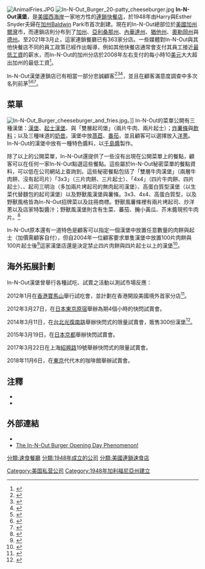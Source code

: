 {{noteTA
|G1=USState
|G2=Food
}}
{{Infobox company
| name = 
| foundation = [[美國|美國]][[加州|加州]][[鲍德温公园_(加利福尼亚州)|鲍德温公园]]市（1948年）
| locations = 363<ref>{{cite web | url=https://www.in-n-out.com/locations | title=In-N-Out | accessdate=2021-03-23 | dead-url=no | archive-date=2018-09-19 | archive-url=https://web.archive.org/web/20180919191758/http://in-n-out.com/locations }}</ref>
| area_served = {{USA}}（[[加州|加州]]、[[奧勒岡州|奧勒岡州]] 、[[亞利桑那州|亞利桑那州]]、[[內華達州|內華達州]]、[[猶他州|猶他州]]、[[德克薩斯州|德州]]）
| key_people = Lynsi Martinez（[[總裁|總裁]]）<br />Mark Taylor（[[首席運營官|COO]]）<br />Roger Kotch（[[首席財務官|CFO]]）
| industry = [[快餐|快餐]]
| revenue = 估計46.5億[[美元|美元]]<ref name="ocbj20100802">{{cite journal|last=Volpe|first=Michael|title=In-N-Out Heiress Takes on President Role|journal=[[Orange_County_Business_Journal|Orange County Business Journal]]|date=August 2, 2010|volume=33|issue=31|page=3}}</ref>
| slogan = 「你能嘗出的品質」<br />（{{lang-en|"Quality You Can Taste"}}）
| homepage = [http://in-n-out.com/ in-n-out.com]
| company_logo = [[Image:InNOut.svg|In-N-Out logo]]
| company_type = [[私有公司|私有公司]]
| location_city = [[加州|加州]][[爾灣|爾灣]]市
}}
[[File:AnimalFries.JPG|thumb]]
[[File:In-N-Out_Burger_20-patty_cheeseburger.jpg|thumb]]
'''In-N-Out漢堡'''，是[[美國西海岸|美國西海岸]]一家地方性的[[連鎖|連鎖]][[快餐店|快餐店]]，於1948年由Harry與Esther Snyder夫婦在[[加州|加州]]Baldwin Park市首次創建。現在的In-N-Out總部位於[[美國|美國]][[加州|加州]][[爾灣|爾灣]]市，而連鎖店則分布到了[[加州|加州]]、[[亞利桑那州|亞利桑那州]]、[[內華達州|內華達州]]、[[猶他州|猶他州]]、[[奧勒岡州|奧勒岡州]]與[[德克薩斯州|德州]]。至2021年3月止，這家連鎖餐廳已有363家分店。一些媒體對In-N-Out與其他快餐店不同的員工政策已經作出報導，例如其他快餐店通常會支付其員工接近[[最低工資|最低工資]]的薪水，而In-N-Out的加州分店於2008年左右支付的每小時10[[美元|美元]]大大超出加州的最低工資<ref>{{cite news |url=http://sfgate.com/cgi-bin/article.cgi?file=/chronicle/archive/2001/08/15/BU207274.DTL |title=Chain reaction/San Francisco job applicants come by the dozen to interview for jobs at a new In-N-Out restaurant / $9.25 per hour plus meal |author=Steve Rubenstein |work=[[The_San_Francisco_Gate|The San Francisco Gate]] |date=August 15, 2001 |accessdate=August 7, 2006 |archive-date=2009-06-30 |archive-url=https://web.archive.org/web/20090630130249/http://www.sfgate.com/cgi-bin/article.cgi?file=%2Fchronicle%2Farchive%2F2001%2F08%2F15%2FBU207274.DTL |dead-url=no }}</ref>。

In-N-Out漢堡連鎖店已有相當一部分忠誠顧客<ref name="postlawsuit">{{cite news |url=http://www.washingtonpost.com/wp-dyn/content/article/2006/01/29/AR2006012901026.html |title=In Calif., Internal Lawsuits Served Up at Burger Chain |author=John Pomfre |work=[[The_Washington_Post|The Washington Post]] |date=January 30, 2006 |accessdate=August 6, 2006 |archive-date=2018-06-17 |archive-url=https://web.archive.org/web/20180617065913/http://www.washingtonpost.com/wp-dyn/content/article/2006/01/29/AR2006012901026.html |dead-url=no }}</ref><ref name="burned">{{cite web |url=http://www.allbusiness.com/north-america/united-states-california-metro-areas/854612-1.html |title=In-n-Out burned by exec's lawsuit |author=Amanda Bronstad |work=Los Angeles Business Journal |publisher=[[AllBusiness.com|AllBusiness.com]] |date=December 5, 2005 |accessdate=August 6, 2006 |archive-date=2009-05-21 |archive-url=https://web.archive.org/web/20090521111134/http://www.allbusiness.com/north-america/united-states-california-metro-areas/854612-1.html |dead-url=no }}</ref><ref name="sfgate">{{cite news |url=http://sfgate.com/cgi-bin/article.cgi?file=/chronicle/archive/2001/03/03/BU202442.DTL |title=In-N-Out Burger Beefs Up the Wharf Chain's followers now have S.F. site |author= |work=[[The_San_Francisco_Gate|The San Francisco Gate]] |date=March 3, 2001 |accessdate=August 6, 2006 |first=Jenny |last=Strasburg |archive-date=2009-06-30 |archive-url=https://web.archive.org/web/20090630125828/http://www.sfgate.com/cgi-bin/article.cgi?file=%2Fchronicle%2Farchive%2F2001%2F03%2F03%2FBU202442.DTL |dead-url=no }}</ref>，並且在顧客滿意度調查中多次名列前茅<ref>{{cite news |url=http://blogs.wsj.com/independentstreet/2009/01/28/in-n-out-burger-vs-mcdonalds-guess-who-won/?mod=googlenews_wsj |title=In-N-Out Burger vs. McDonald’s: Guess Who Won? |author=Raymund Flandez |work=[[The_Wall_Street_Journal|The Wall Street Journal]] |date=January 28, 2009 |accessdate=January 28, 2009 |archive-date=2011-05-22 |archive-url=https://web.archive.org/web/20110522013504/http://blogs.wsj.com/independentstreet/2009/01/28/in-n-out-burger-vs-mcdonalds-guess-who-won/?mod=googlenews_wsj |dead-url=no }}</ref><ref>{{cite web |url=http://www.zagat.com/About/Index.aspx?menu=PR148 |title=Zagat Surveys Nation's Fast Food |work=Zagat.com |date=June 8, 2009 |deadurl=yes |archiveurl=https://web.archive.org/web/20101207174530/http://www.zagat.com/About/Index.aspx?menu=PR148 |archivedate=2010年12月7日 |accessdate=2012年1月18日 }}</ref><ref>{{cite news |url=http://www.time.com/time/nation/article/0,8599,53002,00.html |title=Restaurant Review: The In-N-Out Burger |author=Frank Pellegrini |work=[[Time_(magazine)|Time]] |date=August 31, 2000 |accessdate=November 1, 2008 |archive-date=2013-08-13 |archive-url=https://web.archive.org/web/20130813222249/http://www.time.com/time/nation/article/0,8599,53002,00.html |dead-url=no }}</ref>。

== 菜單 ==
[[File:In-N-Out_Burger_cheeseburger_and_fries.jpg|thumb]]。]]
In-N-Out的菜單公開有三種漢堡：[[漢堡|漢堡]]、[[起士漢堡|起士漢堡]]、與「雙層起司堡」（兩片牛肉、兩片起士）；[[炸薯條|炸薯條]]與[[飲料|飲料]]；以及三種味道的[[奶昔|奶昔]]。漢堡中放[[萵苣|萵苣]]、[[番茄|番茄]]，並且顧客可以選擇放入[[洋蔥|洋蔥]]。In-N-Out的漢堡中放有一種特色醬料，以[[千島醬|千島醬]]製作。

除了以上的公開菜單，In-N-Out還提供了一些沒有出現在公開菜單上的餐點，顧客可以在任何一家In-N-Out點選這些餐點。這些屬於In-N-Out秘密菜單的餐點資料，可以低在公司網站上查詢到。這些秘密餐點包括了「雙層牛肉漢堡」（兩層牛肉餅、沒有起司片）「3x3」（三片肉餅、三片起士）、「4x4」（四片牛肉餅、四片起士）、{{Link-en|三色奶昔|Neapolitan ice cream|}}、起司三明治（多加兩片烤起司的無肉起司漢堡）、高蛋白質型漢堡（以生菜代替麵包的起司漢堡）以及野獸風漢堡與薯條。3x3、4x4、高蛋白質型，以及野獸風格皆為In-N-Out招牌菜以及註冊商標。野獸風薯條裡有兩片烤起司、炒洋蔥以及店家特製醬汁；野獸風漢堡則含有生菜、蕃茄、醃小黃瓜、芥末醬現煎牛肉片。<ref>{{cite web|url=http://www.in-n-out.com/secretmenu.asp|title=The In-N-Out secret menu|accessdate=2012-01-18|archive-date=2020-12-21|archive-url=https://web.archive.org/web/20201221222721/https://www.in-n-out.com/secretmenu.asp|dead-url=no}}</ref>

In-N-Out原本還有一道特色是顧客可以指定一個漢堡中放置任意數量的肉餅與起士（加價需顧客自付），但自2004年一位顧客要求單隻漢堡中放置100片肉餅與100片起士後<ref>{{cite web|url=http://www.supersizedmeals.com/food/article.php/20060125050438458|title=A 100x100 at In-N-Out|accessdate=2012-01-18|archive-date=2020-02-05|archive-url=https://web.archive.org/web/20200205034238/http://www.supersizedmeals.com/food/article.php/20060125050438458|dead-url=no}}</ref>這家漢堡店還是決定禁止四片肉餅與四片起士以上的漢堡<ref>{{cite web|url=http://www.maxim.com/humor/stupid-fun/83059/welcome-to-burger-heaven.html|title=Welcome to Burger Heaven|accessdate=2012-01-18|archive-date=2009-07-25|archive-url=https://web.archive.org/web/20090725112011/http://www.maxim.com/humor/stupid-fun/83059/welcome-to-burger-heaven.html|dead-url=no}}</ref>。

==海外拓展計劃==
In-N-Out漢堡曾舉行各種試吃、試賣之活動以測試市場反應：

2012年1月在[[香港|香港]][[寶馬山|寶馬山]]舉行試吃會，並計劃在香港開設美國境外首家分店<ref>{{cite news |url= |title=Look for In-N-Out Burger|author= |work=[[南華早報|南華早報]]|date=2012年1月13日|accessdate= }}</ref>。

2012年3月27日，在[[日本|日本]][[东京|東京]][[原宿|原宿]]舉辦為期4個小時的快閃試賣會。

2014年3月11日，在[[台北|台北]][[光復南路|光復南路]]舉辦快閃式的限量試賣會，販售300份漢堡<ref>{{cite news|url=http://www.nownews.com/n/2014/03/11/1144560|title=網路效應！In-N-Out漢堡台灣快閃　民眾以為免費|publisher=[[今日新聞網|NOWnews]]|date=2014-03-11|accessdate=2014-03-11|archive-date=2016-04-12|archive-url=https://web.archive.org/web/20160412005226/http://www.nownews.com/n/2014/03/11/1144560|dead-url=no}}</ref>。

2015年3月19日，在[[日本|日本]][[京都|京都]]舉辦快閃試賣會。

2017年3月22日在上海[[紹興路|紹興路]]19號舉辦快閃式的限量試賣會。

2018年11月6日，在[[东京|東京]]代代木的咖啡館舉辦試賣會。

== 注釋==
{{Reflist|2}}
{{Refbegin}}
*{{cite web | date = August 7, 2006 | first = Carleen | last = Hawn | url = http://www.fastcompany.com/magazine/74/burgers.html | work = fastcompany.com | title = In-N-Out Burger is giving McDonald's a run for its money | accessdate = 2012-01-18 | archive-date = 2011-06-07 | archive-url = https://web.archive.org/web/20110607065303/http://www.fastcompany.com/magazine/74/burgers.html | dead-url = no }}
*{{cite book | first=Stacy | last=Perman | title=In-N-Out Burger: A Behind-the-Counter Look at the Fast-Food Chain That Breaks All the Rules | publisher=[[HarperBusiness|HarperBusiness]] | location=New York | year=2009 | isbn=978-0-06-134671-2 | url=http://www.harpercollins.com/books/N-Out-Burger-Stacy-Perman/ | deadurl=yes | archiveurl=https://web.archive.org/web/20101201213923/http://harpercollins.com/books/N-Out-Burger-Stacy-Perman/ | archivedate=2010-12-01 | access-date=2012-01-18 }}
{{Refend}}

== 外部連結 ==
{{Portal box|飲食}}
{{Commons category|In-N-Out Burger}}
*{{Official website|http://in-n-out.com/}}
*[http://www.youtube.com/watch?v=jQowy9DdY8k The In-N-Out Burger Opening Day Phenomenon!] {{Wayback|url=http://www.youtube.com/watch?v=jQowy9DdY8k |date=20201208133456 }}

{{世界的連鎖速食店}}
{{美國連鎖快餐店}}
[[分類:速食餐廳|分類:速食餐廳]] 
[[分類:1948年成立的公司|分類:1948年成立的公司]]
[[分類:美國連鎖速食店|分類:美國連鎖速食店]]
[[Category:美国私营公司|Category:美国私营公司]]
[[Category:1948年加利福尼亞州建立|Category:1948年加利福尼亞州建立]]